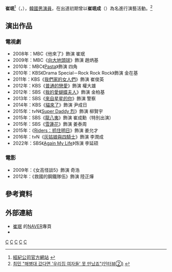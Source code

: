 {{藝人
|姓名 = 崔珉
|類型 = 男演員
|圖片 =
|圖片尺寸 = 
|圖片簡介 = 
|本名 =
|外文名 = 최민
|外文 = ko
|羅馬拼音 = Choi Min
|英文名 =
|暱稱 =
|其他藝名 = 
|國籍 = {{KOR}}
|出生日期 = {{birth_date_and_age|1987|1|1}}
|出生地點 = {{KOR}}[[首爾特別市|首爾特別市]]
|宗教信仰 = 
|語言 = [[韓語|韓語]]
|配偶 = 
|職業 = [[演員|演員]]
|教育程度 = 
|兒女 = 
|出道作 = 
|出道日期 = 2009年
|代表作 = 
|活躍年代 =
|唱片公司 = 
|經紀公司 = [[HB_Entertainment|HB Entertainment]]
|相關團體 = 
|網站 = 
}}

'''崔珉'''<ref>[http://www.hbenter.com/cn/main/artist 經紀公司官方網站] {{Wayback|url=http://www.hbenter.com/cn/main/artist |date=20180718234908 }}{{zh-cn}}</ref>（{{lang-ko|최민}}，{{bd|1987年|1月1日}}），[[韓國|韓國]][[男演員|男演員]]，在出道初期曾以'''崔珉成'''（{{lang|ko|최민성}}）為名進行演藝活動。<ref>[http://www.tvreport.co.kr/?c=news&m=newsview&idx=173800 최민 "해병대 갔다면 '우리집 여자들' 못 만났죠"(인터뷰②)] {{Wayback|url=http://www.tvreport.co.kr/?c=news&m=newsview&idx=173800 |date=20180719024336 }}{{ko}}</ref>

== 演出作品 ==
=== 電視劇 ===
*2008年：MBC《他來了》飾演 崔珉
*2009年：MBC《[[向大地頭球|向大地頭球]]》飾演 趙炳基
*2010年：MBC《[[Pasta_(電視劇)|Pasta]]》飾演 四角
*2010年：KBS《Drama Special－Rock Rock Rock》飾演 金在基
*2011年：KBS《[[我們家的女人們|我們家的女人們]]》飾演 崔俊英
*2012年：KBS《[[普通的戀愛|普通的戀愛]]》飾演 權大雄
*2012年：SBS《[[我的愛蝴蝶夫人|我的愛蝴蝶夫人]]》飾演 金柏基
*2013年：SBS《[[來自星星的你|來自星星的你]]》飾演 警察
*2014年：KBS《[[貓來了|貓來了]]》飾演 尹成日
*2015年：tvN《[[Super_Daddy_烈|Super Daddy 烈]]》飾演 柳賢宇
*2015年：SBS《[[龍八夷|龍八夷]]》飾演 崔成勳（特別出演）
*2015年：SBS《[[雪蓮花_(電視劇)|雪蓮花]]》飾演 姜泰周
*2015年：{{link-ko|E Channel|E채널}}《[[Riders：抓住明日|Riders：抓住明日]]》飾演 姜允才
*2016年：tvN《[[灰姑娘與四騎士|灰姑娘與四騎士]]》飾演 李潤成
*2022年：SBS《[[Again_My_Life|Again My Life]]》饰演 李延硕

=== 電影 ===
*2009年：《女高怪談5》飾演 奇浩
*2012年：《救國的鋼鐵隊伍》飾演 陸正燁

== 參考資料 ==
{{reflist}}

== 外部連結 ==
*[https://search.naver.com/search.naver?where=nexearch&sm=tab_etc&mra=bjky&pkid=1&os=163328&qvt=0&query=%EC%B5%9C%EB%AF%BC 崔珉] {{Wayback|url=https://search.naver.com/search.naver?where=nexearch&sm=tab_etc&mra=bjky&pkid=1&os=163328&qvt=0&query=%EC%B5%9C%EB%AF%BC |date=20220529182248 }}的[[NAVER|NAVER]]專頁{{ko}}
*{{instagram|1minchoi}}{{ko}}

{{HB Entertainment}}

[[Category:韓國電視演員|C]]
[[Category:韓國電影演員|C]]
[[Category:韓國男演員|C]]
[[Category:韓國男性模特兒|C]]
[[Category:崔姓|C]]